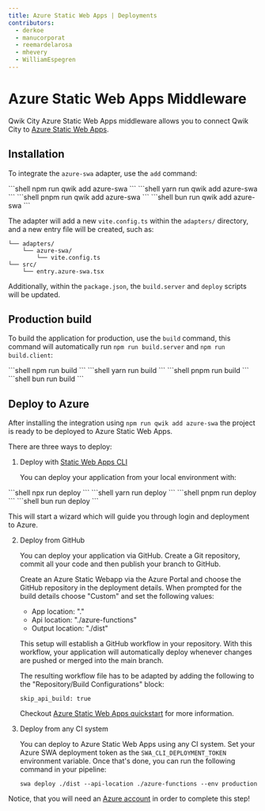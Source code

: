 ```yaml
---
title: Azure Static Web Apps | Deployments
contributors:
  - derkoe
  - manucorporat
  - reemardelarosa
  - mhevery
  - WilliamEspegren
---
```



# Azure Static Web Apps Middleware

Qwik City Azure Static Web Apps middleware allows you to connect Qwik City to [Azure Static Web Apps](https://learn.microsoft.com/azure/static-web-apps/).

## Installation

To integrate the `azure-swa` adapter, use the `add` command:

<PackageManagerTabs>
  <span q:slot="npm">
```shell
npm run qwik add azure-swa
```
  </span>
  <span q:slot="yarn">
```shell
yarn run qwik add azure-swa
```
  </span>
  <span q:slot="pnpm">
```shell
pnpm run qwik add azure-swa
```
  </span>
  <span q:slot="bun">
```shell
bun run qwik add azure-swa
```
  </span>
</PackageManagerTabs>

The adapter will add a new `vite.config.ts` within the `adapters/` directory, and a new entry file will be created, such as:

```shell
└── adapters/
    └── azure-swa/
        └── vite.config.ts
└── src/
    └── entry.azure-swa.tsx
```

Additionally, within the `package.json`, the `build.server` and `deploy` scripts will be updated.

## Production build

To build the application for production, use the `build` command, this command will automatically run `npm run build.server` and `npm run build.client`:

<PackageManagerTabs>
  <span q:slot="npm">
```shell
npm run build
```
  </span>
  <span q:slot="yarn">
```shell
yarn run build
```
  </span>
  <span q:slot="pnpm">
```shell
pnpm run build
```
  </span>
  <span q:slot="bun">
```shell
bun run build
```
  </span>
</PackageManagerTabs>

## Deploy to Azure

After installing the integration using `npm run qwik add azure-swa` the project is ready to be deployed to Azure Static Web Apps.

There are three ways to deploy:

1. Deploy with [Static Web Apps CLI](https://azure.github.io/static-web-apps-cli/)

   You can deploy your application from your local environment with:

<PackageManagerTabs>
   <span q:slot="npm">
```shell
npx run deploy
```
   </span>
   <span q:slot="yarn">
```shell
yarn run deploy
```
   </span>
   <span q:slot="pnpm">
```shell
pnpm run deploy
```
   </span>
   <span q:slot="bun">
```shell
bun run deploy
```
   </span>
</PackageManagerTabs>

   This will start a wizard which will guide you through login and deployment to Azure.

2. Deploy from GitHub

   You can deploy your application via GitHub. Create a Git repository, commit all your code and then publish your branch to GitHub.

   Create an Azure Static Webapp via the Azure Portal and choose the GitHub repository in the deployment details. When prompted for the build details choose "Custom" and set the following values:

   - App location: "."
   - Api location: "./azure-functions"
   - Output location: "./dist"

   This setup will establish a GitHub workflow in your repository. With this workflow, your application will automatically deploy whenever changes are pushed or merged into the main branch.

   The resulting workflow file has to be adapted by adding the following to the "Repository/Build Configurations" block:

   ```text /skip_api_build/#b /true/#c
   skip_api_build: true
   ```

   Checkout [Azure Static Web Apps quickstart](https://learn.microsoft.com/azure/static-web-apps/get-started-portal?pivots=github) for more information.

3. Deploy from any CI system

   You can deploy to Azure Static Web Apps using any CI system. Set your Azure SWA deployment token as the `SWA_CLI_DEPLOYMENT_TOKEN` environment variable. Once that's done, you can run the following command in your pipeline:

   ```shell
   swa deploy ./dist --api-location ./azure-functions --env production
   ```

Notice, that you will need an [Azure account](https://signup.azure.com/) in order to complete this step!
